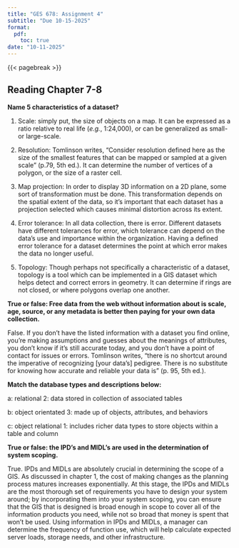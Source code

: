 ```yaml
---
title: "GES 678: Assignment 4"
subtitle: "Due 10-15-2025"
format: 
  pdf:
    toc: true
date: "10-11-2025"
---
```


{{< pagebreak >}}

## Reading Chapter 7-8

**Name 5 characteristics of a dataset?**

1. Scale: simply put, the size of objects on a map. It can be expressed as a ratio relative to real life (*e.g.*, 1:24,000), or can be generalized as small- or large-scale.

2. Resolution: Tomlinson writes, "Consider resolution defined here as the size of the smallest features that can be mapped or sampled at a given scale" (p.79, 5th ed.). It can determine the number of vertices of a polygon, or the size of a raster cell.

3. Map projection: In order to display 3D information on a 2D plane, some sort of transformation must be done. This transformation depends on the spatial extent of the data, so it's important that each dataset has a projection selected which causes minimal distortion across its extent.

4. Error tolerance: In all data collection, there is error. Different datasets have different tolerances for error, which tolerance can depend on the data's use and importance within the organization. Having a defined error tolerance for a dataset determines the point at which error makes the data no longer useful.

5. Topology: Though perhaps not specifically a characteristic of a dataset, topology is a tool which can be implemented in a GIS dataset which helps detect and correct errors in geometry. It can determine if rings are not closed, or where polygons overlap one another.

**True or false: Free data from the web without information about is scale, age, source, or any metadata is better then paying for your own data collection.**

False. If you don't have the listed information with a dataset you find online, you're making assumptions and guesses about the meanings of attributes, you don't know if it's still accurate today, and you don't have a point of contact for issues or errors. Tomlinson writes, "there is no shortcut around the imperative of recognizing [your data's] pedigree. There is no substitute for knowing how accurate and reliable your data is" (p. 95, 5th ed.).

**Match the database types and descriptions below:**

a: relational              2: data stored in collection of associated tables

b: object orientated       3: made up of objects, attributes, and behaviors 

c: object relational       1: includes richer data types to store objects within a table and column 

**True or false: the IPD's and MIDL's are used in the determination of system scoping.**

True. IPDs and MIDLs are absolutely crucial in determining the scope of a GIS. As discussed in chapter 1, the cost of making changes as the planning process matures increases exponentially. At this stage, the IPDs and MIDLs are the most thorough set of requirements you have to design your system around; by incorporating them into your system scoping, you can ensure that the GIS that is designed is broad enough in scope to cover all of the information products you need, while not so broad that money is spent that won't be used. Using information in IPDs and MIDLs, a manager can determine the frequency of function use, which will help calculate expected server loads, storage needs, and other infrastructure.